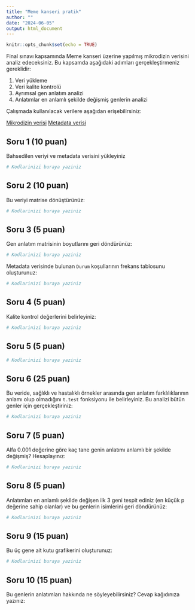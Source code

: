 ```yaml
---
title: "Meme kanseri pratik"
author: ""
date: "2024-06-05"
output: html_document
---
```


```r
knitr::opts_chunk$set(echo = TRUE)
```

Final sınavı kapsamında Meme kanseri üzerine yapılmış mikrodizin verisini analiz edeceksiniz. Bu kapsamda aşağıdaki adımları gerçekleştirmeniz gereklidir:

1. Veri yükleme
2. Veri kalite kontrolü
3. Ayrımsal gen anlatım analizi
4. Anlatımlar en anlamlı şekilde değişmiş genlerin analizi

Çalışmada kullanılacak verilere aşağıdan erişebilirsiniz:

[Mikrodizin verisi](https://raw.githubusercontent.com/emrahkirdok/ybva/main/data/final-gene-expression.txt)
[Metadata verisi](https://raw.githubusercontent.com/emrahkirdok/ybva/main/data/final-metadata.txt)

## Soru 1 (10 puan)

Bahsedilen veriyi ve metadata verisini yükleyiniz

```r
# Kodlarinizi buraya yaziniz

```

## Soru 2 (10 puan)

Bu veriyi matrise dönüştürünüz:

```r
# Kodlarinizi buraya yaziniz

```

## Soru 3 (5 puan)

Gen anlatım matrisinin boyutlarını geri döndürünüz:

```r
# Kodlarinizi buraya yaziniz

```

Metadata verisinde bulunan `Durum` koşullarının frekans tablosunu oluşturunuz:

```r
# Kodlarinizi buraya yaziniz

```

## Soru 4 (5 puan)

Kalite kontrol değerlerini belirleyiniz:

```r
# Kodlarinizi buraya yaziniz

```

## Soru 5 (5 puan)

```r
# Kodlarinizi buraya yaziniz

```

## Soru 6 (25 puan)

Bu veride, sağlıklı ve hastalıklı örnekler arasında gen anlatım farklılıklarının anlamı olup olmadığını `t.test` fonksiyonu ile belirleyiniz. Bu analizi bütün genler için gerçekleştiriniz:

```r
# Kodlarinizi buraya yaziniz

```

## Soru 7 (5 puan)

Alfa 0.001 değerine göre kaç tane genin anlatımı anlamlı bir şekilde değişmiş? Hesaplayınız:

```r
# Kodlarinizi buraya yaziniz

```

## Soru 8 (5 puan)

Anlatımları en anlamlı şekilde değişen ilk 3 geni tespit ediniz (en küçük p değerine sahip olanlar) ve bu genlerin isimlerini geri döndürünüz:

```r
# Kodlarinizi buraya yaziniz

```

## Soru 9 (15 puan)

Bu üç gene ait kutu grafikerini oluşturunuz:

```r
# Kodlarinizi buraya yaziniz

```

## Soru 10 (15 puan)

Bu genlerin anlatımları hakkında ne söyleyebilirsiniz? Cevap kağıdınıza yazınız:

>
>
>
>
>
>

